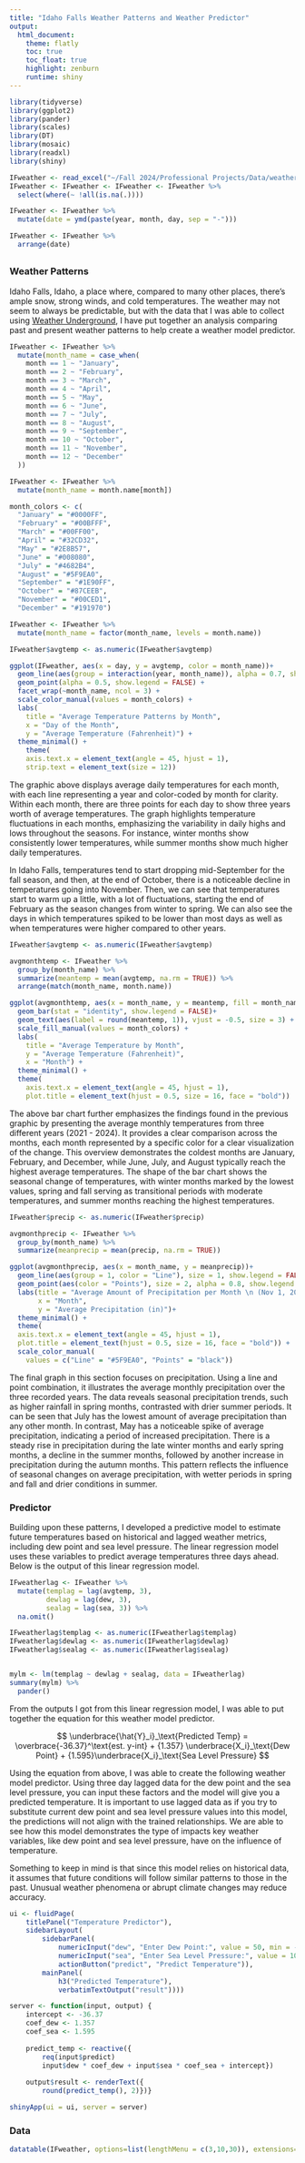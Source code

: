 ```yaml
---
title: "Idaho Falls Weather Patterns and Weather Predictor"
output:
  html_document:
    theme: flatly
    toc: true
    toc_float: true
    highlight: zenburn
    runtime: shiny
---
```


```r
library(tidyverse)
library(ggplot2)
library(pander)
library(scales)
library(DT) 
library(mosaic)
library(readxl)
library(shiny)

IFweather <- read_excel("~/Fall 2024/Professional Projects/Data/weather.xlsx")
IFweather <- IFweather <- IFweather <- IFweather %>% 
  select(where(~ !all(is.na(.))))

IFweather <- IFweather %>%
  mutate(date = ymd(paste(year, month, day, sep = "-")))

IFweather <- IFweather %>%
  arrange(date) 

```

## {.tabset .tabset-pills .tabset-fade}
### Weather Patterns
Idaho Falls, Idaho, a place where, compared to many other places, there's ample snow, strong winds, and cold temperatures. The weather may not seem to always be predictable, but with the data that I was able to collect using [Weather Underground](https://www.wunderground.com/history/daily/us/id/idaho-falls/KIDIDAHO6/date/2024-1-6), I have put together an analysis comparing past and present weather patterns to help create a weather model predictor.

```r
IFweather <- IFweather %>%
  mutate(month_name = case_when(
    month == 1 ~ "January",
    month == 2 ~ "February",
    month == 3 ~ "March",
    month == 4 ~ "April",
    month == 5 ~ "May",
    month == 6 ~ "June",
    month == 7 ~ "July",
    month == 8 ~ "August",
    month == 9 ~ "September",
    month == 10 ~ "October",
    month == 11 ~ "November",
    month == 12 ~ "December"
  ))

IFweather <- IFweather %>%
  mutate(month_name = month.name[month])

month_colors <- c(
  "January" = "#0000FF",     
  "February" = "#00BFFF",    
  "March" = "#00FF00",      
  "April" = "#32CD32",       
  "May" = "#2E8B57",         
  "June" = "#008080",       
  "July" = "#4682B4",        
  "August" = "#5F9EA0",      
  "September" = "#1E90FF",   
  "October" = "#87CEEB",     
  "November" = "#00CED1",    
  "December" = "#191970")

IFweather <- IFweather %>%
  mutate(month_name = factor(month_name, levels = month.name))

IFweather$avgtemp <- as.numeric(IFweather$avgtemp)

ggplot(IFweather, aes(x = day, y = avgtemp, color = month_name))+
  geom_line(aes(group = interaction(year, month_name)), alpha = 0.7, show.legend = FALSE) +
  geom_point(alpha = 0.5, show.legend = FALSE) +
  facet_wrap(~month_name, ncol = 3) +
  scale_color_manual(values = month_colors) +
  labs(
    title = "Average Temperature Patterns by Month", 
    x = "Day of the Month", 
    y = "Average Temperature (Fahrenheit)") +
  theme_minimal() +
    theme(
    axis.text.x = element_text(angle = 45, hjust = 1), 
    strip.text = element_text(size = 12))
```
The graphic above displays average daily temperatures for each month, with each line representing a year and color-coded by month for clarity. Within each month, there are three points for each day to show three years worth of average temperatures. The graph highlights temperature fluctuations in each months, emphasizing the variability in daily highs and lows throughout the seasons. For instance, winter months show consistently lower temperatures, while summer months show much higher daily temperatures. 

In Idaho Falls, temperatures tend to start dropping mid-September for the fall season, and then, at the end of October, there is a noticeable decline in temperatures going into November. Then, we can see that temperatures start to warm up a little, with a lot of fluctuations, starting the end of February as the season changes from winter to spring. We can also see the days in which temperatures spiked to be lower than most days as well as when temperatures were higher compared to other years.  

```r
IFweather$avgtemp <- as.numeric(IFweather$avgtemp)

avgmonthtemp <- IFweather %>% 
  group_by(month_name) %>% 
  summarize(meantemp = mean(avgtemp, na.rm = TRUE)) %>%
  arrange(match(month_name, month.name))

ggplot(avgmonthtemp, aes(x = month_name, y = meantemp, fill = month_name))+
  geom_bar(stat = "identity", show.legend = FALSE)+
  geom_text(aes(label = round(meantemp, 1)), vjust = -0.5, size = 3) +
  scale_fill_manual(values = month_colors) + 
  labs(
    title = "Average Temperature by Month",
    y = "Average Temperature (Fahrenheit)",
    x = "Month") +
  theme_minimal() +
  theme(
    axis.text.x = element_text(angle = 45, hjust = 1),
    plot.title = element_text(hjust = 0.5, size = 16, face = "bold"))

```

The above bar chart further emphasizes the findings found in the previous graphic by presenting the average monthly temperatures from three different years (2021 - 2024). It provides a clear comparison across the months, each month represented by a specific color for a clear visualization of the change. This overview demonstrates the coldest months are January, February, and December, while June, July, and August typically reach the highest average temperatures. The shape of the bar chart shows the seasonal change of temperatures, with winter months marked by the lowest values, spring and fall serving as transitional periods with moderate temperatures, and summer months reaching the highest temperatures.

```r
IFweather$precip <- as.numeric(IFweather$precip)

avgmonthprecip <- IFweather %>% 
  group_by(month_name) %>% 
  summarize(meanprecip = mean(precip, na.rm = TRUE))

ggplot(avgmonthprecip, aes(x = month_name, y = meanprecip))+
  geom_line(aes(group = 1, color = "Line"), size = 1, show.legend = FALSE) +
  geom_point(aes(color = "Points"), size = 2, alpha = 0.8, show.legend = FALSE) +
  labs(title = "Average Amount of Precipitation per Month \n (Nov 1, 2021 - Nov 1, 2024)", 
       x = "Month", 
       y = "Average Precipitation (in)")+
  theme_minimal() +
  theme(
  axis.text.x = element_text(angle = 45, hjust = 1),
  plot.title = element_text(hjust = 0.5, size = 16, face = "bold")) +
  scale_color_manual(
    values = c("Line" = "#5F9EA0", "Points" = "black"))
```

The final graph in this section focuses on precipitation. Using a line and point combination, it illustrates the average monthly precipitation over the three recorded years. The data reveals seasonal precipitation trends, such as higher rainfall in spring months, contrasted with drier summer periods. It can be seen that July has the lowest amount of average precipitation than any other month. In contrast, May has a noticeable spike of average precipitation, indicating a period of increased precipitation. There is a steady rise in precipitation during the late winter months and early spring months, a decline in the summer months, followed by another increase in precipitation during the autumn months. This pattern reflects the influence of seasonal changes on average precipitation, with wetter periods in spring and fall and drier conditions in summer.


### Predictor

Building upon these patterns, I developed a predictive model to estimate future temperatures based on historical and lagged weather metrics, including dew point and sea level pressure. The linear regression model uses these variables to predict average temperatures three days ahead. Below is the output of this linear regression model. 

```r
IFweatherlag <- IFweather %>%
  mutate(templag = lag(avgtemp, 3),
         dewlag = lag(dew, 3),
         sealag = lag(sea, 3)) %>% 
  na.omit()

IFweatherlag$templag <- as.numeric(IFweatherlag$templag)
IFweatherlag$dewlag <- as.numeric(IFweatherlag$dewlag)
IFweatherlag$sealag <- as.numeric(IFweatherlag$sealag)


mylm <- lm(templag ~ dewlag + sealag, data = IFweatherlag)
summary(mylm) %>% 
  pander()

```

From the outputs I got from this linear regression model, I was able to put together the equation for this weather model predictor. 


$$
  \underbrace{\hat{Y}_i}_\text{Predicted Temp} = \overbrace{-36.37}^\text{est. y-int} + {1.357} \underbrace{X_i}_\text{Dew Point} + {1.595}\underbrace{X_i}_\text{Sea Level Pressure}
$$


Using the equation from above, I was able to create the following weather model predictor. Using three day lagged data for the dew point and the sea level pressure, you can input these factors and the model will give you a predicted temperature. It is important to use lagged data as if you try to substitute current dew point and sea level pressure values into this model, the predictions will not align with the trained relationships. We are able to see how this model demonstrates the type of impacts key weather variables, like dew point and sea level pressure, have on the influence of temperature.


Something to keep in mind is that since this model relies on historical data, it assumes that future conditions will follow similar patterns to those in the past. Unusual weather phenomena or abrupt climate changes may reduce accuracy.



```r
ui <- fluidPage(
    titlePanel("Temperature Predictor"),
    sidebarLayout(
        sidebarPanel(
            numericInput("dew", "Enter Dew Point:", value = 50, min = -50, max = 100),
            numericInput("sea", "Enter Sea Level Pressure:", value = 1015, min = 900, max = 1100),
            actionButton("predict", "Predict Temperature")),
        mainPanel(
            h3("Predicted Temperature"),
            verbatimTextOutput("result"))))

server <- function(input, output) {
    intercept <- -36.37
    coef_dew <- 1.357
    coef_sea <- 1.595
    
    predict_temp <- reactive({
        req(input$predict)  
        input$dew * coef_dew + input$sea * coef_sea + intercept})
    
    output$result <- renderText({
        round(predict_temp(), 2)})}

shinyApp(ui = ui, server = server)

```





### Data
```r
datatable(IFweather, options=list(lengthMenu = c(3,10,30)), extensions="Responsive")
```
##

